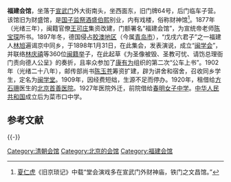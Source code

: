 '''福建会馆'''，坐落于[[宣武门|宣武门]]外大街南头，坐西面东，旧门牌64号，后门临车子营。该馆旧为财盛馆，是[[国子监祭酒|国子监祭酒]][[盛伯熙|盛伯熙]]别业，内有戏楼，俗称财神馆<ref>[[夏仁虎|夏仁虎]]《旧京琐记》中载“堂会演戏多在宣武门外财神庙，铁门之文昌馆。”</ref>。1877年（光绪三年），闽籍官僚[[王可庄|王可庄]]集资改建，门额署名“福建会馆”，为宣统帝老师[[陈宝琛|陈宝琛]]所书。1897年冬，德国侵占[[胶州湾租借地|胶澳地区]]（今属[[青岛市|青岛市]]），“戊戌六君子”之一福建人[[林旭|林旭]]遍谒京中同乡，于1898年1月31日，在此集会，发表演说，成立“[[闽学会|闽学会]]”，并联络[[林庆禧|林庆禧]]等360位[[闽籍|闽籍]][[举|举]]子，在此起草《为圣像被毁、圣教可忧、请饬总理衙门责向德人公呈》的奏折，且率众参加了[[康有为|康有为]]组织的第二次“公车上书”。1902年（光绪二十八年），邮传部尚书[[陈玉苍|陈玉苍]]筹资扩建，辟为讲舍和宿舍，召收同乡学生，定名为[[闽学堂|闽学堂]]。1909年，因经费短绌，生源不足而停办。1920年，租借给[[方石珊|方石珊]]医生的[[北京首善医院|北京首善医院]]。1927年医院外迁，前院借给[[春明女子中学|春明女子中学]]。[[中华人民共和国|中华人民共和国]]成立后为菜市口中学。

== 参考文献 ==
{{Reflist}}

{{-}}
{{老北京城}}

[[Category:清朝会馆|Category:清朝会馆]]
[[Category:北京的会馆|Category:北京的会馆]]
[[Category:福建会馆|Category:福建会馆]]